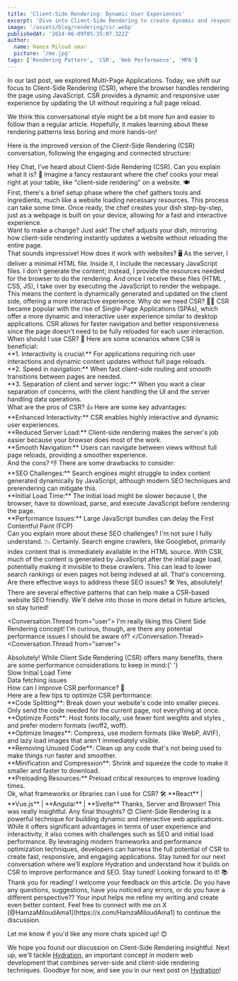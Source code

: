 ```yaml
---
title: 'Client-Side Rendering: Dynamic User Experiences'
excerpt: 'Dive into Client-Side Rendering to create dynamic and responsive web applications using JavaScript.'
image: '/assets/blog/rendering/csr.webp'
publishedAt: '2024-06-09T05:35:07.322Z'
author:
  name: Hamza Miloud amar
  picture: '/me.jpg'
tags: ['Rendering Pattern', 'CSR', 'Web Performance', 'MPA']
---
```


In our last post, we explored Multi-Page Applications. Today, we shift our focus to Client-Side Rendering (CSR), where the browser handles rendering the page using JavaScript. CSR provides a dynamic and responsive user experience by updating the UI without requiring a full page reload.

We think this conversational style might be a bit more fun and easier to follow than a regular article. Hopefully, it makes learning about these rendering patterns less boring and more hands-on!

Here is the improved version of the Client-Side Rendering (CSR) conversation, following the engaging and connected structure:

<Conversation>
  <Conversation.Thread from="user">
    Hey Chat, I've heard about Client-Side Rendering (CSR). Can you
    explain what it is? 🤔
  </Conversation.Thread>
  <Conversation.Thread from="narrator">
    Imagine a fancy restaurant where the chef cooks your meal right at
    your table, like "client-side rendering" on a website. 🍽️
    <div>
     First, there's a brief setup phase where the chef gathers tools and ingredients, much like a website loading necessary resources. This process can take some time. Once ready,
      the chef creates your dish step-by-step, just as a webpage is
      built on your device, allowing for a fast and interactive
      experience.
    </div>
    <div>
      Want to make a change? Just ask! The chef adjusts your dish,
      mirroring how client-side rendering instantly updates a website
      without reloading the entire page.
    </div>
  </Conversation.Thread>
  <Conversation.Thread from="user">
    That sounds impressive! How does it work with websites? 🖥️
  </Conversation.Thread>
  <Conversation.Thread from="server">
    As the server, I deliver a minimal HTML file. Inside it, I include
    the necessary JavaScript files. I don't generate the content;
    instead, I provide the resources needed for the browser to do the
    rendering.
  </Conversation.Thread>
  <Conversation.Thread from="browser">
    And once I receive these files (HTML , CSS, JS), I take over by executing the
    JavaScript to render the webpage. This means the content is
    dynamically generated and updated on the client side, offering a
    more interactive experience.
  </Conversation.Thread>
  <Conversation.Thread from="user">
    Why do we need CSR? 🤷‍♂️
  </Conversation.Thread>
  <Conversation.Thread from="server">
    CSR became popular with the rise of Single-Page Applications
    (SPAs), which offer a more dynamic and interactive user experience
    similar to desktop applications. CSR allows for faster navigation
    and better responsiveness since the page doesn't need to be fully
    reloaded for each user interaction.
  </Conversation.Thread>
  <Conversation.Thread from="user">
    When should I use CSR? 📅
  </Conversation.Thread>
  <Conversation.Thread from="browser">
    Here are some scenarios where CSR is beneficial:
    <div>
      **1. Interactivity is crucial:** For applications requiring rich
      user interactions and dynamic content updates without full page
      reloads.
    </div>
    <div>
      **2. Speed in navigation:** When fast client-side routing and
      smooth transitions between pages are needed.
    </div>
    <div>**3. Separation of client and server logic:** When you want a clear separation of concerns, with the client handling the UI and the server handling data operations.</div>
  </Conversation.Thread>
  <Conversation.Thread from="user">
    What are the pros of CSR? 👍
  </Conversation.Thread>
  <Conversation.Thread from="browser">
    Here are some key advantages:
    <div>
      **Enhanced Interactivity:** CSR enables highly interactive and
      dynamic user experiences.
    </div>
    <div>
      **Reduced Server Load:** Client-side rendering makes the server's job easier because your browser does most of the work.
    </div>
    <div>**Smooth Navigation:** Users can navigate between views without full page reloads, providing a smoother experience.</div>
  </Conversation.Thread>
  <Conversation.Thread from="user">
    And the cons? 👎
  </Conversation.Thread>
  <Conversation.Thread from="browser">
    There are some drawbacks to consider:
    <div>
      **SEO Challenges:** Search engines might struggle to index
      content generated dynamically by JavaScript, although modern SEO
      techniques and prerendering can mitigate this.
    </div>
    <div>
      **Initial Load Time:** The initial load might be slower because
      I, the browser, have to download, parse, and execute JavaScript
      before rendering the page.
    </div>
    <div>**Performance Issues:** Large JavaScript bundles can delay the First Contentful Paint (FCP)</div>
  </Conversation.Thread>
  <Conversation.Thread from="user">
    Can you explain more about these SEO challenges? I'm not sure I
    fully understand. 📉
  </Conversation.Thread>
  <Conversation.Thread from="browser">
    Certainly. Search engine crawlers, like Googlebot, primarily index
    content that is immediately available in the HTML source. With
    CSR, much of the content is generated by JavaScript after the
    initial page load, potentially making it invisible to these
    crawlers. This can lead to lower search rankings or even pages not
    being indexed at all.
  </Conversation.Thread>
  <Conversation.Thread from="user">
    That's concerning. Are there effective ways to address these SEO
    issues? 🛠️
  </Conversation.Thread>
  <Conversation.Thread from="browser">
    Yes, absolutely! There are several effective patterns that can
    help make a CSR-based website SEO friendly. We'll delve into those
    in more detail in future articles, so stay tuned!
  </Conversation.Thread>

<Conversation.Thread from="user">
  I'm really liking this Client Side Rendering concept! I'm curious,
  though, are there any potential performance issues I should be aware
  of?
</Conversation.Thread>
<Conversation.Thread from="server">
  <div>
    Absolutely! While Client Side Rendering (CSR) offers many
    benefits, there are some performance considerations to keep in
    mind:{' '}
  </div>
  <div>Slow Initial Load Time</div>
  <div>Data fetching issues</div>
</Conversation.Thread>
<Conversation.Thread from="user">
    How can I improve CSR performance? 🚀
  </Conversation.Thread>
  <Conversation.Thread from="browser">
    <div>
     Here are a few tips to optimize CSR performance:
    </div>
    <div>
      **Code Splitting**: Break down your website's code into smaller pieces. Only send the code needed for the current page, not everything at once.
    </div>
     <div>
     **Optimize Fonts**: Host fonts locally, use fewer font weights and styles , and prefer modern formats (woff2, woff).
     </div>
     <div>
       **Optimize Images**: Compress, use modern formats (like WebP, AVIF), and lazy load images that aren't immediately visible.
     </div>
     <div>
     **Removing Unused Code**: Clean up any code that's not being used to make things run faster and smoother.
    </div>
     <div>
      **Minification and Compression**: Shrink and squeeze the code to make it smaller and faster to download.
    </div>
    <div>
      **Preloading Resources:** Preload critical resources to
      improve loading times.
    </div>
  </Conversation.Thread>
    <Conversation.Thread from="user">
    Ok, what frameworks or libraries can I use for CSR? 🛠️
  </Conversation.Thread>
  <Conversation.Thread from="server">
    **React** | **Vue.js** | **Angular** | **Svelte**
  </Conversation.Thread>
  <Conversation.Thread from="user">
    Thanks, Server and Browser! This was really insightful. Any final
    thoughts? 😊
  </Conversation.Thread>
  <Conversation.Thread from="server">
    Client-Side Rendering is a powerful technique for building dynamic
    and interactive web applications. While it offers significant
    advantages in terms of user experience and interactivity, it also
    comes with challenges such as SEO and initial load performance. By
    leveraging modern frameworks and performance optimization
    techniques, developers can harness the full potential of CSR to
    create fast, responsive, and engaging applications.
  </Conversation.Thread>
  <Conversation.Thread from="browser">
    Stay tuned for our next conversation where we’ll explore Hydration
    and understand how it builds on CSR to improve performance and
    SEO. Stay tuned!
  </Conversation.Thread>
  <Conversation.Thread from="user">
    Looking forward to it! 📚
  </Conversation.Thread>
  <Conversation.Thread from="me">
  Thank you for reading! I welcome your feedback on this article. Do
  you have any questions, suggestions, have you noticed any errors,
  or do you have a different perspective?? Your input helps me refine
  my writing and create even better content. Feel free to connect with
  me on X [@HamzaMiloudAma1](https://x.com/HamzaMiloudAma1) to
  continue the discussion.
</Conversation.Thread>
</Conversation>

Let me know if you'd like any more chats spiced up! 😊

We hope you found our discussion on Client-Side Rendering insightful. Next up, we'll tackle [Hydration](/blogs/hydration-combining-server-and-client-rendering), an important concept in modern web development that combines server-side and client-side rendering techniques. Goodbye for now, and see you in our next post on [Hydration](/blogs/hydration-combining-server-and-client-rendering)!
